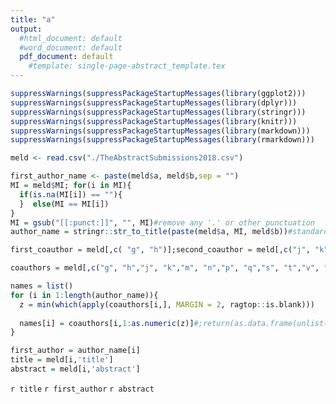 ```yaml
---
title: "a"
output:
  #html_document: default
  #word_document: default
  pdf_document: default
    #template: single-page-abstract_template.tex
---
```


```r
suppressWarnings(suppressPackageStartupMessages(library(ggplot2)))
suppressWarnings(suppressPackageStartupMessages(library(dplyr)))
suppressWarnings(suppressPackageStartupMessages(library(stringr)))
suppressWarnings(suppressPackageStartupMessages(library(knitr)))
suppressWarnings(suppressPackageStartupMessages(library(markdown)))
suppressWarnings(suppressPackageStartupMessages(library(rmarkdown)))
```
```r
meld <- read.csv("./TheAbstractSubmissions2018.csv")

first_author_name <- paste(meld$a, meld$b,sep = "")
MI = meld$MI; for(i in MI){
  if(is.na(MI[i]) == ""){
  }  else(MI == MI[i])
}
MI = gsub("[[:punct:]]", "", MI)#remove any '.' or other punctuation
author_name = stringr::str_to_title(paste(meld$a, MI, meld$b))#standardize the capitalization

first_coauthor = meld[,c( "g", "h")];second_coauthor = meld[,c("j", "k")]; third_coauthor = meld[, c("m", "n")];fourth_coauthor = meld[,c("p", "q")]; fifth_coauthor = meld[,c("s", "t")];sixth_coauthor= meld[,c("v", "w")]

coauthors = meld[,c("g", "h","j", "k","m", "n","p", "q","s", "t","v", "w")];coauthors$x = ""

names = list()
for (i in 1:length(author_name)){
  z = min(which(apply(coauthors[i,], MARGIN = 2, ragtop::is.blank)))
  
  names[i] = coauthors[i,1:as.numeric(z)]#;return(as.data.frame(unlist(names)))
}

first_author = author_name[i]
title = meld[i,'title']
abstract = meld[i,'abstract']
```
`r title`
`r first_author`
`r abstract`